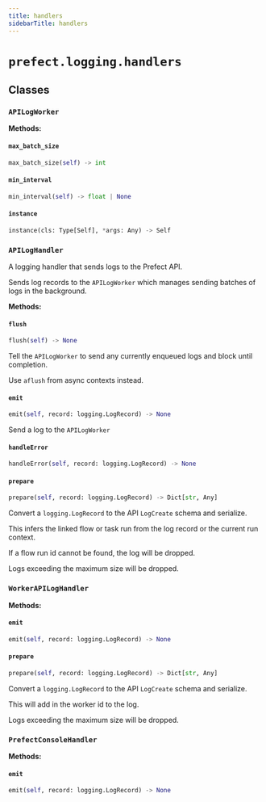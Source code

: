 ```yaml
---
title: handlers
sidebarTitle: handlers
---
```


# `prefect.logging.handlers`

## Classes

### `APILogWorker` <sup><a href="https://github.com/prefecthq/prefect/blob/main/src/prefect/logging/handlers.py#L52"><Icon icon="github" size="14" /></a></sup>

**Methods:**

#### `max_batch_size` <sup><a href="https://github.com/prefecthq/prefect/blob/main/src/prefect/logging/handlers.py#L54"><Icon icon="github" size="14" /></a></sup>

```python
max_batch_size(self) -> int
```

#### `min_interval` <sup><a href="https://github.com/prefecthq/prefect/blob/main/src/prefect/logging/handlers.py#L62"><Icon icon="github" size="14" /></a></sup>

```python
min_interval(self) -> float | None
```

#### `instance` <sup><a href="https://github.com/prefecthq/prefect/blob/main/src/prefect/logging/handlers.py#L84"><Icon icon="github" size="14" /></a></sup>

```python
instance(cls: Type[Self], *args: Any) -> Self
```

### `APILogHandler` <sup><a href="https://github.com/prefecthq/prefect/blob/main/src/prefect/logging/handlers.py#L98"><Icon icon="github" size="14" /></a></sup>


A logging handler that sends logs to the Prefect API.

Sends log records to the `APILogWorker` which manages sending batches of logs in
the background.


**Methods:**

#### `flush` <sup><a href="https://github.com/prefecthq/prefect/blob/main/src/prefect/logging/handlers.py#L106"><Icon icon="github" size="14" /></a></sup>

```python
flush(self) -> None
```

Tell the `APILogWorker` to send any currently enqueued logs and block until
completion.

Use `aflush` from async contexts instead.


#### `emit` <sup><a href="https://github.com/prefecthq/prefect/blob/main/src/prefect/logging/handlers.py#L143"><Icon icon="github" size="14" /></a></sup>

```python
emit(self, record: logging.LogRecord) -> None
```

Send a log to the `APILogWorker`


#### `handleError` <sup><a href="https://github.com/prefecthq/prefect/blob/main/src/prefect/logging/handlers.py#L161"><Icon icon="github" size="14" /></a></sup>

```python
handleError(self, record: logging.LogRecord) -> None
```

#### `prepare` <sup><a href="https://github.com/prefecthq/prefect/blob/main/src/prefect/logging/handlers.py#L184"><Icon icon="github" size="14" /></a></sup>

```python
prepare(self, record: logging.LogRecord) -> Dict[str, Any]
```

Convert a `logging.LogRecord` to the API `LogCreate` schema and serialize.

This infers the linked flow or task run from the log record or the current
run context.

If a flow run id cannot be found, the log will be dropped.

Logs exceeding the maximum size will be dropped.


### `WorkerAPILogHandler` <sup><a href="https://github.com/prefecthq/prefect/blob/main/src/prefect/logging/handlers.py#L256"><Icon icon="github" size="14" /></a></sup>

**Methods:**

#### `emit` <sup><a href="https://github.com/prefecthq/prefect/blob/main/src/prefect/logging/handlers.py#L257"><Icon icon="github" size="14" /></a></sup>

```python
emit(self, record: logging.LogRecord) -> None
```

#### `prepare` <sup><a href="https://github.com/prefecthq/prefect/blob/main/src/prefect/logging/handlers.py#L265"><Icon icon="github" size="14" /></a></sup>

```python
prepare(self, record: logging.LogRecord) -> Dict[str, Any]
```

Convert a `logging.LogRecord` to the API `LogCreate` schema and serialize.

This will add in the worker id to the log.

Logs exceeding the maximum size will be dropped.


### `PrefectConsoleHandler` <sup><a href="https://github.com/prefecthq/prefect/blob/main/src/prefect/logging/handlers.py#L294"><Icon icon="github" size="14" /></a></sup>

**Methods:**

#### `emit` <sup><a href="https://github.com/prefecthq/prefect/blob/main/src/prefect/logging/handlers.py#L334"><Icon icon="github" size="14" /></a></sup>

```python
emit(self, record: logging.LogRecord) -> None
```
